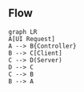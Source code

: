 ## Flow
```mermaid
graph LR
A[UI Request]
A --> B{Controller}
B --> C[Client]
C --> D(Server)
D --> C
C --> B
B --> A
```
